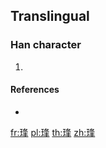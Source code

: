 {{character info/new}}
==Translingual==

===Han character===
{{Han char|rn=96|rad=玉|as=07|sn=11|four=|canj=MGHEJ}}

# {{defn|Han|sort=玉07}}

====References====
* {{Han ref|kx=0733.151|hdz=21118.061|uh=7412|ud=29714}}

[[fr:琒]]
[[pl:琒]]
[[th:琒]]
[[zh:琒]]